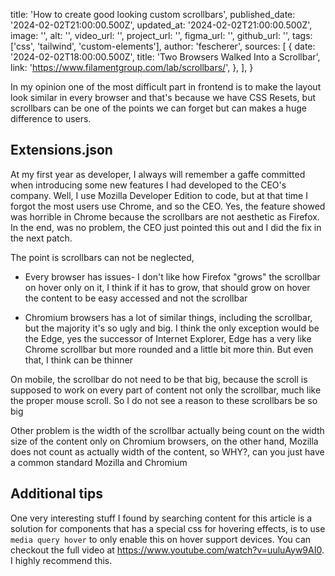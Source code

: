   title: 'How to create good looking custom scrollbars',
  published_date: '2024-02-02T21:00:00.500Z',
  updated_at: '2024-02-02T21:00:00.500Z',
  image: '',
  alt: '',
  video_url: '',
  project_url: '',
  figma_url: '',
  github_url: '',
  tags: ['css', 'tailwind', 'custom-elements'],
  author: 'fescherer',
  sources: [
    {
      date: '2024-02-02T18:00:00.500Z',
      title: 'Two Browsers Walked Into a Scrollbar',
      link: 'https://www.filamentgroup.com/lab/scrollbars/',
    },
  ],
}

In my opinion one of the most difficult part in frontend is to make the layout look similar in every browser and that's because we have CSS Resets, but scrollbars can be one of the points we can forget but can makes a huge difference to users.

## Extensions.json

At my first year as developer, I always will remember a gaffe committed when introducing some new features I had developed to the CEO's company. Well, I use Mozilla Developer Edition to code, but at that time I forgot the most users use Chrome, and so the CEO. Yes, the feature showed was horrible in Chrome because the scrollbars are not aesthetic as Firefox. In the end, was no problem, the CEO just pointed this out and I did the fix in the next patch.

The point is scrollbars can not be neglected,


- Every browser has issues-
I don't like how Firefox "grows" the scrollbar on hover only on it, I think if it has to grow, that should grow on hover the content to be easy accessed and not the scrollbar

- Chromium browsers has a lot of similar things, including the scrollbar, but the majority it's so ugly and big. I think the only exception would be the Edge, yes the successor of Internet Explorer, Edge has a very like Chrome scrollbar but more rounded and a little bit more thin. But even that, I think can be thinner

On mobile, the scrollbar do not need to be that big, because the scroll is supposed to work on every part of content not only the scrollbar, much like the proper mouse scroll. So I do not see a reason to these scrollbars be so big


Other problem is the width of the scrollbar actually being count on the width size of the content only on Chromium browsers, on the other hand, Mozilla does not count as actually width of the content, so WHY?, can you just have a common standard Mozilla and Chromium


## Additional tips

One very interesting stuff I found by searching content for this article is a solution for components that has a special css for hovering effects, is to use `media query hover` to only enable this on hover support devices. You can checkout the full video at https://www.youtube.com/watch?v=uuluAyw9AI0. I highly recommend this.
